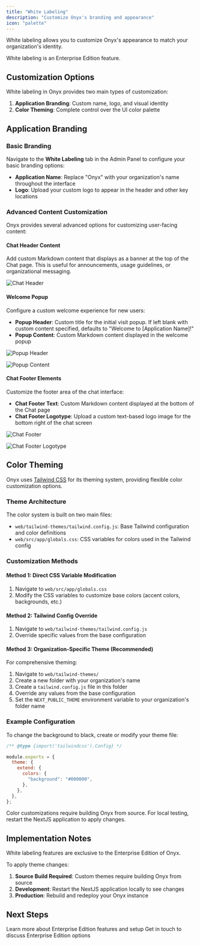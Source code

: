 ```yaml
---
title: "White Labeling"
description: "Customize Onyx's branding and appearance"
icon: "palette"
---
```


White labeling allows you to customize Onyx's appearance to match your organization's identity.

<Note>
  White labeling is an Enterprise Edition feature.
</Note>

## Customization Options

White labeling in Onyx provides two main types of customization:

1. **Application Branding**: Custom name, logo, and visual identity
2. **Color Theming**: Complete control over the UI color palette

## Application Branding

### Basic Branding

Navigate to the **White Labeling** tab in the Admin Panel to configure your basic branding options:

- **Application Name**: Replace "Onyx" with your organization's name throughout the interface
- **Logo**: Upload your custom logo to appear in the header and other key locations

### Advanced Content Customization

Onyx provides several advanced options for customizing user-facing content:

#### Chat Header Content

Add custom Markdown content that displays as a banner at the top of the Chat page. This is useful for announcements,
usage guidelines, or organizational messaging.

![Chat Header](/images/customization/chat_header.png)

#### Welcome Popup

Configure a custom welcome experience for new users:

- **Popup Header**: Custom title for the initial visit popup. If left blank with custom content specified,
  defaults to "Welcome to [Application Name]!"
- **Popup Content**: Custom Markdown content displayed in the welcome popup

![Popup Header](/images/customization/popup_header.png)

![Popup Content](/images/customization/welcome_popup.png)

#### Chat Footer Elements

Customize the footer area of the chat interface:

- **Chat Footer Text**: Custom Markdown content displayed at the bottom of the Chat page
- **Chat Footer Logotype**: Upload a custom text-based logo image for the bottom right of the chat screen

![Chat Footer](/images/customization/chat_footer.png)

![Chat Footer Logotype](/images/customization/chat_logotype.png)

## Color Theming

Onyx uses [Tailwind CSS](https://tailwindcss.com/) for its theming system,
providing flexible color customization options.

### Theme Architecture

The color system is built on two main files:

- `web/tailwind-themes/tailwind.config.js`: Base Tailwind configuration and color definitions
- `web/src/app/globals.css`: CSS variables for colors used in the Tailwind config

### Customization Methods

#### Method 1: Direct CSS Variable Modification

1. Navigate to `web/src/app/globals.css`
2. Modify the CSS variables to customize base colors (accent colors, backgrounds, etc.)

#### Method 2: Tailwind Config Override

1. Navigate to `web/tailwind-themes/tailwind.config.js`
2. Override specific values from the base configuration

#### Method 3: Organization-Specific Theme (Recommended)

For comprehensive theming:

1. Navigate to `web/tailwind-themes/`
2. Create a new folder with your organization's name
3. Create a `tailwind.config.js` file in this folder
4. Override any values from the base configuration
5. Set the `NEXT_PUBLIC_THEME` environment variable to your organization's folder name

### Example Configuration

To change the background to black, create or modify your theme file:

```javascript
/** @type {import('tailwindcss').Config} */

module.exports = {
  theme: {
    extend: {
      colors: {
        "background": "#000000",
      },
    },
  },
};
```

<Warning>
  Color customizations require building Onyx from source. For local testing,
  restart the NextJS application to apply changes.
</Warning>

## Implementation Notes

<Note>
  White labeling features are exclusive to the Enterprise Edition of Onyx.
</Note>

To apply theme changes:

1. **Source Build Required**: Custom themes require building Onyx from source
2. **Development**: Restart the NextJS application locally to see changes
3. **Production**: Rebuild and redeploy your Onyx instance

## Next Steps

<CardGroup cols={2}>
  <Card title="Enterprise Edition" icon="building" href="/deployment/miscellaneous/enterprise_edition">
    Learn more about Enterprise Edition features and setup
  </Card>

  <Card title="Contact Sales" icon="phone" href="/admin/miscellaneous/contact_us">
    Get in touch to discuss Enterprise Edition options
  </Card>
</CardGroup>
